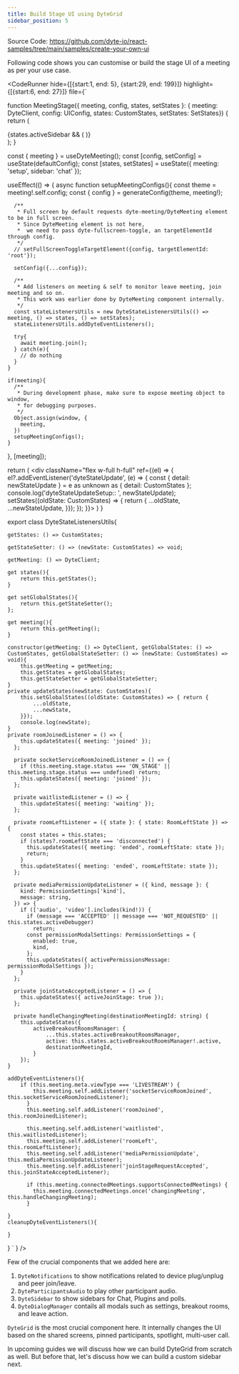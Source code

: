 ```yaml
---
title: Build Stage UI using DyteGrid
sidebar_position: 5
---
```


Source Code: https://github.com/dyte-io/react-samples/tree/main/samples/create-your-own-ui

Following code shows you can customise or build the stage UI of a meeting as per your use case.


<CodeRunner 
hide={[{start:1, end: 5}, {start:29, end: 199}]}
highlight={[{start:6, end: 27}]}
file={`

function MeetingStage({ meeting, config, states, setStates }: { meeting: DyteClient, config: UIConfig, states: CustomStates, setStates: SetStates}) {
  return (
    <div className="flex h-full w-full flex-col">
      <DyteStage className="flex h-full w-full flex-1 p-2">
        <DyteGrid meeting={meeting} config={config} states={states} />
        <DyteNotifications meeting={meeting} config={config} states={states} />
        {states.activeSidebar && (
          <DyteSidebar
            meeting={meeting}
            config={config}
            states={states}
            setStates={setStates}
          />
        )}
      </DyteStage>
      <DyteParticipantsAudio meeting={meeting} />
      <DyteDialogManager meeting={meeting} config={config} states={states} />
      <DyteControlbar meeting={meeting} config={config} states={states} />
    </div>
  );
}

  const { meeting } = useDyteMeeting();
  const [config, setConfig] = useState(defaultConfig);
  const [states, setStates] = useState<CustomStates>({
    meeting: 'setup',
    sidebar: 'chat'
  });

  useEffect(() => {
    async function setupMeetingConfigs(){
      const theme = meeting!.self.config;
      const { config } = generateConfig(theme, meeting!);

      /**
       * Full screen by default requests dyte-meeting/DyteMeeting element to be in full screen.
       * Since DyteMeeting element is not here,
       *  we need to pass dyte-fullscreen-toggle, an targetElementId through config.
       */
      // setFullScreenToggleTargetElement({config, targetElementId: 'root'});

      setConfig({...config});

      /**
       * Add listeners on meeting & self to monitor leave meeting, join meeting and so on.
       * This work was earlier done by DyteMeeting component internally.
       */
      const stateListenersUtils = new DyteStateListenersUtils(() => meeting, () => states, () => setStates);
      stateListenersUtils.addDyteEventListeners();

      try{
        await meeting.join();
      } catch(e){
        // do nothing
      }
    }

    if(meeting){
      /**
       * During development phase, make sure to expose meeting object to window,
       * for debugging purposes.
       */
      Object.assign(window, {
        meeting,
      })
      setupMeetingConfigs();
    }
  }, [meeting]);

  return (
    <div className="flex w-full h-full" ref={(el) => {
      el?.addEventListener('dyteStateUpdate', (e) => {
        const { detail: newStateUpdate } = e as unknown as { detail: CustomStates };
        console.log('dyteStateUpdateSetup:: ', newStateUpdate);
        setStates((oldState: CustomStates) => { return {
          ...oldState,
          ...newStateUpdate,
        }});
      });
    }}>
      <MeetingStage meeting={meeting} config={config} states={states} setStates={setStates} />
    </div>
  )
}

export class DyteStateListenersUtils{
    
    getStates: () => CustomStates;

    getStateSetter: () => (newState: CustomStates) => void;

    getMeeting: () => DyteClient;

    get states(){
        return this.getStates();
    }

    get setGlobalStates(){
        return this.getStateSetter();
    };

    get meeting(){
        return this.getMeeting();
    }

    constructor(getMeeting: () => DyteClient, getGlobalStates: () => CustomStates, getGlobalStateSetter: () => (newState: CustomStates) => void){
        this.getMeeting = getMeeting;
        this.getStates = getGlobalStates;
        this.getStateSetter = getGlobalStateSetter;
    }
    private updateStates(newState: CustomStates){
        this.setGlobalStates((oldState: CustomStates) => { return {
            ...oldState,
            ...newState,
        }});
        console.log(newState);
    }
    private roomJoinedListener = () => {
        this.updateStates({ meeting: 'joined' });
      };

      private socketServiceRoomJoinedListener = () => {
        if (this.meeting.stage.status === 'ON_STAGE' || this.meeting.stage.status === undefined) return;
        this.updateStates({ meeting: 'joined' });
      };

      private waitlistedListener = () => {
        this.updateStates({ meeting: 'waiting' });
      };

      private roomLeftListener = ({ state }: { state: RoomLeftState }) => {
        const states = this.states;
        if (states?.roomLeftState === 'disconnected') {
          this.updateStates({ meeting: 'ended', roomLeftState: state });
          return;
        }
        this.updateStates({ meeting: 'ended', roomLeftState: state });
      };

      private mediaPermissionUpdateListener = ({ kind, message }: {
        kind: PermissionSettings['kind'],
        message: string,
      }) => {
        if (['audio', 'video'].includes(kind!)) {
          if (message === 'ACCEPTED' || message === 'NOT_REQUESTED' || this.states.activeDebugger)
            return;
          const permissionModalSettings: PermissionSettings = {
            enabled: true,
            kind,
          };
          this.updateStates({ activePermissionsMessage: permissionModalSettings });
        }
      };

      private joinStateAcceptedListener = () => {
        this.updateStates({ activeJoinStage: true });
      };

      private handleChangingMeeting(destinationMeetingId: string) {
        this.updateStates({
            activeBreakoutRoomsManager: {
                ...this.states.activeBreakoutRoomsManager,
                active: this.states.activeBreakoutRoomsManager!.active,
                destinationMeetingId,
            }
        });
    }

    addDyteEventListeners(){
        if (this.meeting.meta.viewType === 'LIVESTREAM') {
            this.meeting.self.addListener('socketServiceRoomJoined', this.socketServiceRoomJoinedListener);
          }
          this.meeting.self.addListener('roomJoined', this.roomJoinedListener);

          this.meeting.self.addListener('waitlisted', this.waitlistedListener);
          this.meeting.self.addListener('roomLeft', this.roomLeftListener);
          this.meeting.self.addListener('mediaPermissionUpdate', this.mediaPermissionUpdateListener);
          this.meeting.self.addListener('joinStageRequestAccepted', this.joinStateAcceptedListener);

          if (this.meeting.connectedMeetings.supportsConnectedMeetings) {
            this.meeting.connectedMeetings.once('changingMeeting', this.handleChangingMeeting);
          }

    }
    cleanupDyteEventListeners(){

    }

}
` } />

Few of the crucial components that we added here are:

1. `DyteNotifications` to show notifications related to device plug/unplug and peer join/leave.
2. `DyteParticipantsAudio` to play other participant audio.
3. `DyteSidebar` to show sidebars for Chat, Plugins and polls.
4. `DyteDialogManager` contails all modals such as settings, breakout rooms, and leave action.

`DyteGrid` is the most crucial component here. It internally changes the UI based on the shared screens, pinned participants, spotlight, multi-user call.

In upcoming guides we will discuss how we can build DyteGrid from scratch as well. But before that, let's discuss how we can build a custom sidebar next.
